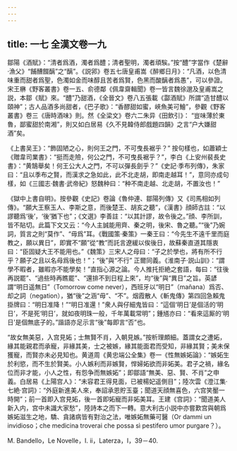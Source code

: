 ```yaml
---
---
---
```

title: 一七 全漢文卷一九
---




鄒陽《酒賦》：“清者爲酒，濁者爲醴；清者聖明，濁者頑騃。”按“醴”字當作《楚辭·漁父》“餔醩餟醨”之“醨”。《説郛》卷五七唐皇甫嵩《醉鄉日月》：“凡酒，以色清味重而甜者爲聖，色濁如金而味醇且苦者爲賢，色黑而酸醨者爲愚”，可以參證。宋王楙《野客叢書》卷一五、俞德鄰《佩韋齋輯聞》卷一皆言魏徐邈及皇甫嵩之説，本鄒《賦》來。“醴”乃甜酒，《全晉文》卷八五張載《酃酒賦》所謂“造甘醴以頤神”；古人品酒多尚甜者，《巴子歌》：“香醪甜如蜜，峽魚美可鱠”，參觀《野客叢書》卷三《唐時酒味》則。然《全梁文》卷六二朱异《田飲引》： “豈味薄於東魯，鄙蜜甜於南湘”，則又如白居易《久不見韓侍郎戲題四韻》之言“户大嫌甜酒”矣。

《上書吴王》：“飾固陋之心，則何王之門，不可曳長裾乎？” 按句樣也，如蕭穎士《贈韋司業書》：“挺而走險，何公之門，不可曳長裾乎？”，李白《上安州裴長史書》：“黄鵠舉矣！何王公大人之門，不可以彈長劍乎？”《史記·季布列傳》，朱家曰：“且以季布之賢，而漢求之急如此，此不北走胡，即南走越耳！”，意同亦成句樣，如《三國志·魏書·武帝紀》怒魏种曰：“种不南走越、北走胡，不置汝也！”

《獄中上書自明》。按參觀《史記》卷論《魯仲連、鄒陽列傳》又《司馬相如列傳》。“願大王察玉人、李斯之意，而後楚王、胡亥之聽”，《漢書》顔師古註：“以謬聽爲‘後’，‘後’猶下也”；《文選》李善註：“以其計謬，故令後之。”顔、李所訓，皆不貼切。此篇下文又云：“今人主誠能用齊、秦之明，後宋、魯之聽。”“後”乃婉詞，質言之則“莫作”、“毋爲”耳。《戰國策·秦策》一秦王曰：“今先生不遠千里而庭教之，願以異日”，即實不“願”從“教”而託言遼緩以俟後日，故蘇秦直道其隱衷曰：“臣固疑大王不能用也。”《魏策》三宋人之母曰：“子之於學也，將有所不行乎？願子之且以名母爲後也！”；“後”與“不行” 正爾同義。《淮南子·説山訓》：“謂學不暇者，雖暇亦不能學矣！”直指心源之論。今人推托拒絶之套語，每曰：“往後再説罷”、“過些時再瞧罷”、“還排不到日程上來”，均“後”與“異日”之旨。英諺謂“明日遥無日”（Tomorrow come never），西班牙以“明日”（mañana）爲否、却之詞（negation），猶“後”之涵“毋”、“不”。烟霞散人《斬鬼傳》第四回急賴鬼掛牌曰：“明日准降！”“明日准還！”衆人與仔細鬼皆曰：“這個‘明日’是個活的‘明日’，不是死‘明日’，就如夜明珠一般，千年萬載常明”；鍾馗亦曰：“看來這厮的‘明日’是個無底子的。”諧語亦足示言“後”每即言“否”也。

“故女無美惡，入宫見妬；士無賢不肖，入朝見嫉。”按析理頗細。蓋謂女之遭妬，緣其能親君而承寵，非緣其美，士之被嫉，緣其能面君而受知，非緣其賢；美未保獲寵，而賢亦未必見知也。黄道周《黄忠端公全集》卷一《性無嫉妬論》：“嫉妬生於利慾，而不生於賢美。小人嫉利而非嫉賢，悍婦妬欲而非妬美。君子之禍，緣名位而非才能，小人之性，有怨争而無嫉妬”；即鄒語“無美、惡、賢、不肖”之申義。白居易《上陽宫人》：“未容君王得見面，已被楊妃遥側目”；陸次雲《澄江集·七絶·宫詞》：“外庭新進美人來，奉詔承恩貯玉臺；聞道天顔無喜色，六宫笑靨一時開”；前一首即入宫見妬，後一首即妬寵而非妬美耳。王建《宫詞》：“聞道美人新入内，宫中未識大家愁”，陸詩本之而下一轉。意大利古小説中亦嘗歎宫與朝爲嫉妬滋生之地，驕、貪諸病皆有對治之法，唯嫉妬無藥可醫（Or dammi un invidioso；che medicina troverai che possa sì pestifero umor purgare？）。

M. Bandello，Le Novelle，I. ii，Laterza，I，39－40.